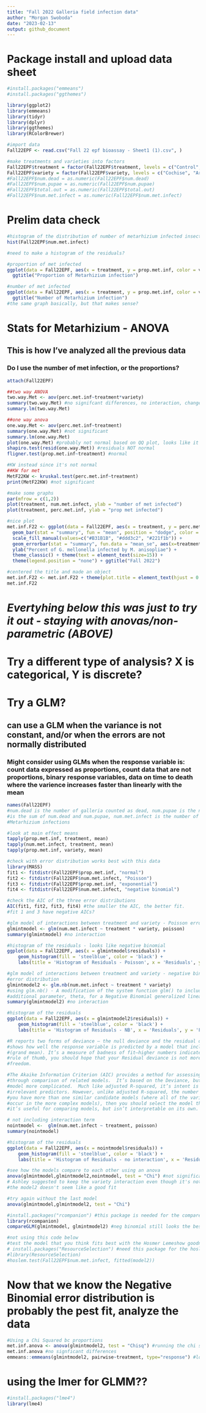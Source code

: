 ```yaml
---
title: "Fall 2022 Galleria field infection data"
author: "Morgan Swoboda"
date: "2023-02-13"
output: github_document
---
```


# Package install and upload data sheet
```r

#install.packages("emmeans")
#install.packages("ggthemes")

library(ggplot2)
library(emmeans)
library(tidyr)
library(dplyr)
library(ggthemes)
library(RColorBrewer)

#import data
Fall22EPF <- read.csv("Fall 22 epf bioassay - Sheet1 (1).csv", )

#make treatments and varieties into factors
Fall22EPF$treatment = factor(Fall22EPF$treatment, levels = c("Control", "10Met", "10Bb"))
Fall22EPF$variety = factor(Fall22EPF$variety, levels = c("Cochise", "Armani"))
#Fall22EPF$num.dead = as.numeric(Fall22EPF$num.dead)
#Fall22EPF$num.pupae = as.numeric(Fall22EPF$num.pupae)
#Fall22EPF$total.out = as.numeric(Fall22EPF$total.out)
#Fall22EPF$num.met.infect = as.numeric(Fall22EPF$num.met.infect)
```

# Prelim data check
```r
#histogram of the distribution of number of metarhizium infected insects
hist(Fall22EPF$num.met.infect)

#need to make a histogram of the residuals?

#proportion of met infected
ggplot(data = Fall22EPF, aes(x = treatment, y = prop.met.inf, color = variety)) + geom_boxplot() + 
  ggtitle("Proportion of Metarhizium infection")

#number of met infected
ggplot(data = Fall22EPF, aes(x = treatment, y = prop.met.inf, color = variety)) + geom_boxplot() + 
  ggtitle("Number of Metarhizium infection")
#the same graph basically, but that makes sense?
```

# Stats for Metarhizium - ANOVA
## This is how I've analyzed all the previous data
### Do I use the number of met infection, or the proportions?
```r
attach(Fall22EPF)

##two way ANOVA
two.way.Met <- aov(perc.met.inf~treatment*variety)
summary(two.way.Met) #no signifcant differences, no interaction, change to one way model instead?
summary.lm(two.way.Met)

##one way anova
one.way.Met <- aov(perc.met.inf~treatment)
summary(one.way.Met) #not significant
summary.lm(one.way.Met)
plot(one.way.Met) #probably not normal based on QQ plot, looks like it's exponential?
shapiro.test(resid(one.way.Met)) #residuals NOT normal
fligner.test(prop.met.inf~treatment) #normal

#KW instead since it's not normal
##KW for met
MetF22KW <- kruskal.test(perc.met.inf~treatment)
print(MetF22KW) #not significant

#make some graphs
par(mfrow = c(1,2))
plot(treatment, num.met.infect, ylab = "number of met infected")
plot(treatment, perc.met.inf, ylab = "prop met infected")

#nice plot
met.inf.F22 <- ggplot(data = Fall22EPF, aes(x = treatment, y = perc.met.inf, fill = treatment)) + 
  geom_bar(stat = "summary", fun = "mean", position = "dodge", color = "black") + 
  scale_fill_manual(values=c("#B31B1B", "#ddd3c2", "#221f1b")) +
  geom_errorbar(stat = "summary", fun.data = "mean_se", aes(x=treatment), position = "dodge", width = 0.5) + 
  ylab("Percent of G. mellonella infected by M. anisopliae") + 
  theme_classic() + theme(text = element_text(size=15)) + 
  theme(legend.position = "none") + ggtitle("Fall 2022")

#centered the title and made an object
met.inf.F22 <- met.inf.F22 + theme(plot.title = element_text(hjust = 0.5))
met.inf.F22

```

# *Evertyhing below this was just to try it out - staying with anovas/non-parametric (ABOVE)*
# Try a different type of analysis? X is categorical, Y is discrete?

# Try a GLM?
## can use a GLM when the variance is not constant, and/or when the errors are not normally distributed
### Might consider using GLMs when the response variable is: count data expressed as proportions, count data that are not proportions, binary response variables, data on time to death where the varience increases faster than linearly with the mean
```r
names(Fall22EPF) 
#num.dead is the number of galleria counted as dead, num.pupae is the number that pupated, total.out
#is the sum of num.dead and num.pupae, num.met.infect is the number of galleria that exhibited
#Metarhizium infections

#look at main effect means
tapply(prop.met.inf, treatment, mean)
tapply(num.met.infect, treatment, mean)
tapply(prop.met.inf, variety, mean)

#check with error distribution works best with this data
library(MASS)
fit1 <- fitdistr(Fall22EPF$prop.met.inf, "normal")
fit2 <- fitdistr(Fall22EPF$num.met.infect, "Poisson")
fit3 <- fitdistr(Fall22EPF$prop.met.inf, "exponential")
fit4 <- fitdistr(Fall22EPF$num.met.infect, "negative binomial")

#check the AIC of the three error distributions
AIC(fit1, fit2, fit3, fit4) #the smaller the AIC, the better fit. 
#fit 1 and 3 have negative AICs?

#glm model of interactions between treatment and variety - Poisson error distribution
glmintmodel <- glm(num.met.infect ~ treatment * variety, poisson)
summary(glmintmodel) #no interaction

#histogram of the residuals - looks like negative binomial
ggplot(data = Fall22EPF, aes(x = glmintmodel$residuals)) +
    geom_histogram(fill = 'steelblue', color = 'black') +
    labs(title = 'Histogram of Residuals - Poisson', x = 'Residuals', y = 'Frequency')

#glm model of interactions between treatment and variety - negative binomial
#error distribution
glmintmodel2 <- glm.nb(num.met.infect ~ treatment * variety) 
#using glm.nb() - A modification of the system function glm() to include estimation of the 
#additional parameter, theta, for a Negative Binomial generalized linear model.
summary(glmintmodel2) #no interaction

#histogram of the residuals
ggplot(data = Fall22EPF, aes(x = glmintmodel2$residuals)) +
    geom_histogram(fill = 'steelblue', color = 'black') +
    labs(title = 'Histogram of Residuals - NB', x = 'Residuals', y = 'Frequency')

#R reports two forms of deviance – the null deviance and the residual deviance. The null deviance
#shows how well the response variable is predicted by a model that includes only the intercept
#(grand mean). It’s a measure of badness of fit–higher numbers indicate worse fit.  As a general
#rule of thumb, you should hope that your Residual deviance is not more than twice your degrees of
#freedom.

#The Akaike Information Criterion (AIC) provides a method for assessing the quality of your model 
#through comparison of related models.  It’s based on the Deviance, but penalizes you for making the
#model more complicated.  Much like adjusted R-squared, it’s intent is to prevent you from including
#irrelevant predictors. However, unlike adjusted R-squared, the number itself is not meaningful. If
#you have more than one similar candidate models (where all of the variables of the simpler model
#occur in the more complex models), then you should select the model that has the smallest AIC. So
#it’s useful for comparing models, but isn’t interpretable on its own.

# not including interaction term 
nointmodel <-  glm(num.met.infect ~ treatment, poisson)
summary(nointmodel)

#histogram of the residuals
ggplot(data = Fall22EPF, aes(x = nointmodel$residuals)) +
    geom_histogram(fill = 'steelblue', color = 'black') +
    labs(title = 'Histogram of Residuals - no interaction', x = 'Residuals', y = 'Frequency')

#see how the models compare to each other using an anova
anova(glmintmodel,glmintmodel2,nointmodel, test = "Chi") #not significantly different, so we're ok using the model2?
# Ashley suggested to keep the variety interaction even though it's not significant
#the model2 doesn't seem like a good fit

#try again without the last model
anova(glmintmodel,glmintmodel2, test = "Chi")

#install.packages("rcompanion") #this package is needed for the compareGLM function to compare model fits
library(rcompanion)
compareGLM(glmintmodel, glmintmodel2) #neg binomial still looks the best?

#not using this code below
#test the model that you think fits best with the Hosmer Lemeshow goodness of fit test.
# install.packages("ResourceSelection") #need this package for the hoslem.test() function.
#library(ResourceSelection)
#hoslem.test(Fall22EPF$num.met.infect, fitted(model2))
```

# Now that we know the Negative Binomial error distribution is probably the pest fit, analyze the data
```r
#Using a Chi Squared bc proportions
met.inf.anova <- anova(glmintmodel2, test = "Chisq") #running the chi sqaured test
met.inf.anova #no signficant differences
emmeans::emmeans(glmintmodel2, pairwise~treatment, type="response") #looking at mean comparisons, no signficant differences
```
# using the lmer for GLMM??
```r
#install.packages("lme4")
library(lme4)
```

